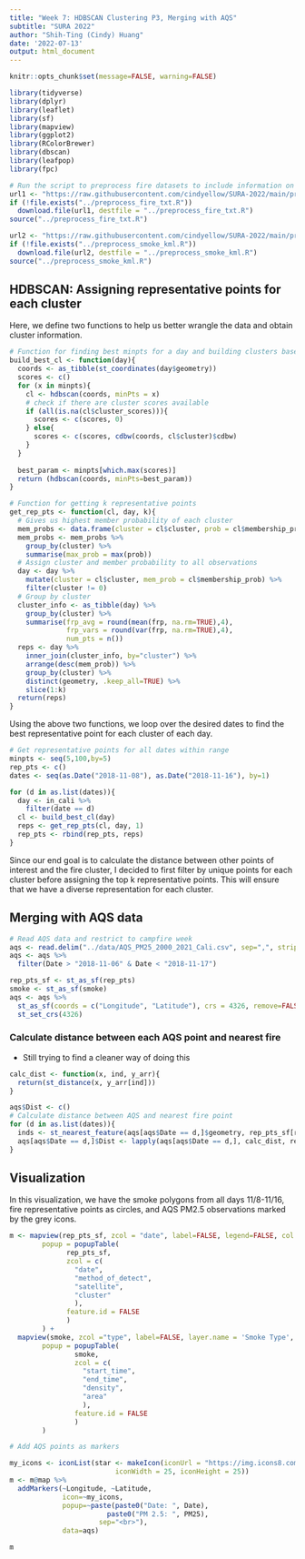 ```yaml
---
title: "Week 7: HDBSCAN Clustering P3, Merging with AQS" 
subtitle: "SURA 2022"
author: "Shih-Ting (Cindy) Huang"
date: '2022-07-13'
output: html_document
---
```


```r
knitr::opts_chunk$set(message=FALSE, warning=FALSE)

library(tidyverse)
library(dplyr)
library(leaflet)
library(sf)
library(mapview)
library(ggplot2)
library(RColorBrewer)
library(dbscan)
library(leafpop)
library(fpc)
```


```r
# Run the script to preprocess fire datasets to include information on time, location, and FRP
url1 <- "https://raw.githubusercontent.com/cindyellow/SURA-2022/main/preprocess_fire_txt.R"
if (!file.exists("../preprocess_fire_txt.R"))
  download.file(url1, destfile = "../preprocess_fire_txt.R")
source("../preprocess_fire_txt.R")

url2 <- "https://raw.githubusercontent.com/cindyellow/SURA-2022/main/preprocess_smoke_kml.R"
if (!file.exists("../preprocess_smoke_kml.R"))
  download.file(url2, destfile = "../preprocess_smoke_kml.R")
source("../preprocess_smoke_kml.R")
```


## HDBSCAN: Assigning representative points for each cluster

Here, we define two functions to help us better wrangle the data and obtain cluster information. 

```r
# Function for finding best minpts for a day and building clusters based on that
build_best_cl <- function(day){
  coords <- as_tibble(st_coordinates(day$geometry))
  scores <- c()
  for (x in minpts){
    cl <- hdbscan(coords, minPts = x)
    # check if there are cluster scores available
    if (all(is.na(cl$cluster_scores))){
      scores <- c(scores, 0)
    } else{
      scores <- c(scores, cdbw(coords, cl$cluster)$cdbw)
    }
  }
  
  best_param <- minpts[which.max(scores)]
  return (hdbscan(coords, minPts=best_param))
}
```

```r
# Function for getting k representative points
get_rep_pts <- function(cl, day, k){
  # Gives us highest member probability of each cluster
  mem_probs <- data.frame(cluster = cl$cluster, prob = cl$membership_prob)
  mem_probs <- mem_probs %>%
    group_by(cluster) %>%
    summarise(max_prob = max(prob))
  # Assign cluster and member probability to all observations 
  day <- day %>%
    mutate(cluster = cl$cluster, mem_prob = cl$membership_prob) %>%
    filter(cluster != 0)
  # Group by cluster
  cluster_info <- as_tibble(day) %>%
    group_by(cluster) %>%
    summarise(frp_avg = round(mean(frp, na.rm=TRUE),4),
              frp_vars = round(var(frp, na.rm=TRUE),4),
              num_pts = n()) 
  reps <- day %>%
    inner_join(cluster_info, by="cluster") %>%
    arrange(desc(mem_prob)) %>%
    group_by(cluster) %>%
    distinct(geometry, .keep_all=TRUE) %>%
    slice(1:k)  
  return(reps)
}
```

Using the above two functions, we loop over the desired dates to find the best representative point for each cluster of each day.
```r
# Get representative points for all dates within range
minpts <- seq(5,100,by=5)
rep_pts <- c()
dates <- seq(as.Date("2018-11-08"), as.Date("2018-11-16"), by=1)

for (d in as.list(dates)){
  day <- in_cali %>%
    filter(date == d)
  cl <- build_best_cl(day)
  reps <- get_rep_pts(cl, day, 1)
  rep_pts <- rbind(rep_pts, reps)
}
```

Since our end goal is to calculate the distance between other points of interest and the fire cluster, I decided to first filter by unique points for each cluster before assigning the top k representative points. This will ensure that we have a diverse representation for each cluster.

## Merging with AQS data

```r
# Read AQS data and restrict to campfire week
aqs <- read.delim("../data/AQS_PM25_2000_2021_Cali.csv", sep=",", strip.white=TRUE)
aqs <- aqs %>%
  filter(Date > "2018-11-06" & Date < "2018-11-17")
```

```r
rep_pts_sf <- st_as_sf(rep_pts)
smoke <- st_as_sf(smoke)
aqs <- aqs %>%
  st_as_sf(coords = c("Longitude", "Latitude"), crs = 4326, remove=FALSE) %>%
  st_set_crs(4326)
```

### Calculate distance between each AQS point and nearest fire

- Still trying to find a cleaner way of doing this
```r
calc_dist <- function(x, ind, y_arr){
  return(st_distance(x, y_arr[ind]))
}

aqs$Dist <- c()
# Calculate distance between AQS and nearest fire point
for (d in as.list(dates)){
  inds <- st_nearest_feature(aqs[aqs$Date == d,]$geometry, rep_pts_sf[rep_pts_sf$date == d,]$geometry)
  aqs[aqs$Date == d,]$Dist <- lapply(aqs[aqs$Date == d,], calc_dist, rep_pts_sf[rep_pts_sf$date == d,]$geometry, inds)
}
```

## Visualization

In this visualization, we have the smoke polygons from all days 11/8-11/16, fire representative points as circles, and AQS PM2.5 observations marked by the grey icons.

```r
m <- mapview(rep_pts_sf, zcol = "date", label=FALSE, legend=FALSE, col.regions = brewer.pal(10, "Spectral"), 
        popup = popupTable(
              rep_pts_sf,
              zcol = c(
                "date",
                "method_of_detect",
                "satellite",
                "cluster"
                ),
              feature.id = FALSE
              )
        ) +
  mapview(smoke, zcol ="type", label=FALSE, layer.name = 'Smoke Type', col.regions = brewer.pal(3, "RdYlGn"), col="transparent",
        popup = popupTable(
                smoke,
                zcol = c(
                  "start_time",
                  "end_time",
                  "density",
                  "area"
                  ),
                feature.id = FALSE
                )
        )

# Add AQS points as markers

my_icons <- iconList(star <- makeIcon(iconUrl = "https://img.icons8.com/windows/32/383838/marker.png",
                          iconWidth = 25, iconHeight = 25))
m <- m@map %>%
  addMarkers(~Longitude, ~Latitude,
             icon=~my_icons,
             popup=~paste(paste0("Date: ", Date),
                        paste0("PM 2.5: ", PM25),
                      sep="<br>"),
             data=aqs)

m
```













